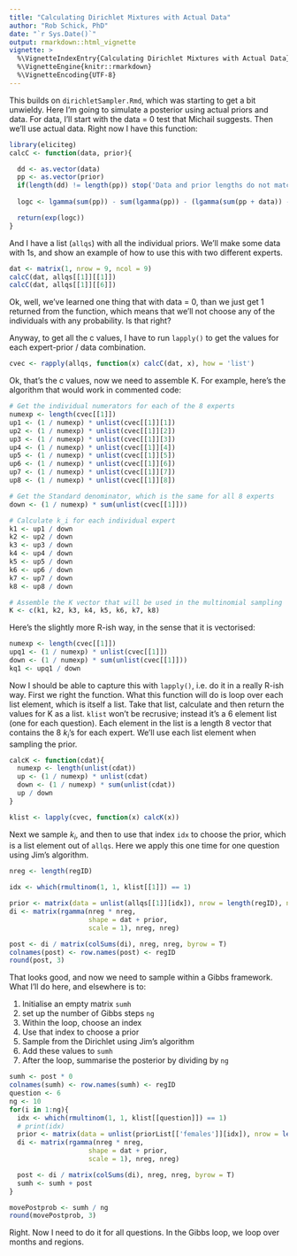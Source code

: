 ```yaml
---
title: "Calculating Dirichlet Mixtures with Actual Data"
author: "Rob Schick, PhD"
date: "`r Sys.Date()`"
output: rmarkdown::html_vignette
vignette: >
  %\VignetteIndexEntry{Calculating Dirichlet Mixtures with Actual Data}
  %\VignetteEngine{knitr::rmarkdown}
  %\VignetteEncoding{UTF-8}
---
```


This builds on `dirichletSampler.Rmd`, which was starting to get a bit unwieldy. Here I'm going to simulate a posterior using actual priors and data. For data, I'll start with the data = 0 test that Michail suggests. Then we'll use actual data. Right now I have this function:

```r
library(eliciteg)
calcC <- function(data, prior){

  dd <- as.vector(data)
  pp <- as.vector(prior)
  if(length(dd) != length(pp)) stop('Data and prior lengths do not match')
   
  logc <- lgamma(sum(pp)) - sum(lgamma(pp)) - (lgamma(sum(pp + data)) - sum(lgamma(pp + data)))

  return(exp(logc))
}
```

And I have a list (`allqs`) with all the individual priors. We'll make some data with 1s, and show an example of how to use this with two different experts. 

```r
dat <- matrix(1, nrow = 9, ncol = 9)
calcC(dat, allqs[[1]][[1]])
calcC(dat, allqs[[1]][[6]])
```

Ok, well, we've learned one thing that with data = 0, than we just get 1 returned from the function, which means that we'll not choose any of the individuals with any probability. Is that right?

Anyway, to get all the c values, I have to run `lapply()` to get the values for each expert-prior / data combination.

```r
cvec <- rapply(allqs, function(x) calcC(dat, x), how = 'list')
```

Ok, that's the c values, now we need to assemble K. For example, here's the algorithm that would work in commented code:

```r
# Get the individual numerators for each of the 8 experts
numexp <- length(cvec[[1]])
up1 <- (1 / numexp) * unlist(cvec[[1]][1])
up2 <- (1 / numexp) * unlist(cvec[[1]][2])
up3 <- (1 / numexp) * unlist(cvec[[1]][3])
up4 <- (1 / numexp) * unlist(cvec[[1]][4])
up5 <- (1 / numexp) * unlist(cvec[[1]][5])
up6 <- (1 / numexp) * unlist(cvec[[1]][6])
up7 <- (1 / numexp) * unlist(cvec[[1]][7])
up8 <- (1 / numexp) * unlist(cvec[[1]][8])

# Get the Standard denominator, which is the same for all 8 experts
down <- (1 / numexp) * sum(unlist(cvec[[1]]))

# Calculate k_i for each individual expert
k1 <- up1 / down
k2 <- up2 / down
k3 <- up3 / down
k4 <- up4 / down
k5 <- up5 / down
k6 <- up6 / down
k7 <- up7 / down
k8 <- up8 / down

# Assemble the K vector that will be used in the multinomial sampling
K <- c(k1, k2, k3, k4, k5, k6, k7, k8)
```

Here's the slightly more R-ish way, in the sense that it is vectorised:

```r
numexp <- length(cvec[[1]])
upq1 <- (1 / numexp) * unlist(cvec[[1]])
down <- (1 / numexp) * sum(unlist(cvec[[1]]))
kq1 <- upq1 / down
```

Now I should be able to capture this with `lapply()`, i.e. do it in a really R-ish way. First we right the function. What this function will do is loop over each list element, which is itself a list. Take that list, calculate and then return the values for K as a list. `klist` won't be recrusive; instead it's a 6 element list (one for each question). Each element in the list is a length 8 vector that contains the 8 $k_i$'s for each expert. We'll use each list element when sampling the prior.

```r
calcK <- function(cdat){
  numexp <- length(unlist(cdat))
  up <- (1 / numexp) * unlist(cdat)
  down <- (1 / numexp) * sum(unlist(cdat))
  up / down
}

klist <- lapply(cvec, function(x) calcK(x))
```

Next we sample $k_i$, and then to use that index `idx` to choose the prior, which is a list element out of `allqs`. Here we apply this one time for one question using Jim's algorithm.

```r
nreg <- length(regID)

idx <- which(rmultinom(1, 1, klist[[1]]) == 1)

prior <- matrix(data = unlist(allqs[[1]][idx]), nrow = length(regID), ncol = length(regID))
di <- matrix(rgamma(nreg * nreg, 
                    shape = dat + prior, 
                    scale = 1), nreg, nreg) 

post <- di / matrix(colSums(di), nreg, nreg, byrow = T)
colnames(post) <- row.names(post) <- regID
round(post, 3)

```

That looks good, and now we need to sample within a Gibbs framework. What I'll do here, and elsewhere is to:

1. Initialise an empty matrix `sumh`
2. set up the number of Gibbs steps `ng`
3. Within the loop, choose an index
4. Use that index to choose a prior
5. Sample from the Dirichlet using Jim's algorithm
5. Add these values to `sumh`
6. After the loop, summarise the posterior by dividing by `ng`

```r
sumh <- post * 0
colnames(sumh) <- row.names(sumh) <- regID
question <- 6
ng <- 10
for(i in 1:ng){
  idx <- which(rmultinom(1, 1, klist[[question]]) == 1)
  # print(idx)
  prior <- matrix(data = unlist(priorList[['females']][idx]), nrow = length(regID), ncol = length(regID))
  di <- matrix(rgamma(nreg * nreg, 
                    shape = dat + prior, 
                    scale = 1), nreg, nreg) 

  post <- di / matrix(colSums(di), nreg, nreg, byrow = T)  
  sumh <- sumh + post
}

movePostprob <- sumh / ng
round(movePostprob, 3)
```

Right. Now I need to do it for all questions. In the Gibbs loop, we loop over months and regions.
